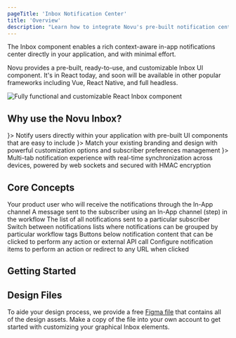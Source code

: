 ```yaml
---
pageTitle: 'Inbox Notification Center'
title: 'Overview'
description: "Learn how to integrate Novu's pre-built notification center component to add real-time in-app notifications to your application."
---
```



The Inbox component enables a rich context-aware in-app notifications center directly in your application, and with minimal effort.

Novu provides a pre-built, ready-to-use, and customizable Inbox UI component. It's in React today, and soon will be available in other popular frameworks including Vue, React Native, and full headless.

<img src="/images/inbox.png" alt="Fully functional and customizable React Inbox component" />

## Why use the Novu Inbox?

<Cards>
  <Card title="In-App Notifications" icon={<MessageSquare />}>
    Notify users directly within your application with pre-built UI components that are easy to
    include
  </Card>
  <Card title="Highly Customizable" icon={<Palette />}>
    Match your existing branding and design with powerful customization options and subscriber
    preferences management
  </Card>
  <Card title="Real-time Sync" icon={<Zap />}>
    Multi-tab notification experience with real-time synchronization across devices, powered by web
    sockets and secured with HMAC encryption
  </Card>
</Cards>

## Core Concepts

<Cards>
  <Card title="Subscriber" href="#subscriber">
    Your product user who will receive the notifications through the In-App channel
  </Card>
  <Card title="Notification" href="#notification">
    A message sent to the subscriber using an In-App channel (step) in the workflow
  </Card>
  <Card title="Notifications List" href="#notifications-list">
    The list of all notifications sent to a particular subscriber
  </Card>
  <Card title="Tabs" href="#tabs">
    Switch between notifications lists where notifications can be grouped by particular workflow
    tags
  </Card>
  <Card title="Notification Actions" href="#notification-actions">
    Buttons below notification content that can be clicked to perform any action or external API
    call
  </Card>
  <Card title="Redirect URL" href="#redirect-url">
    Configure notification items to perform an action or redirect to any URL when clicked
  </Card>
</Cards>

## Getting Started

<Cards>
  <Card
    title="React"
    href="/inbox/react/get-started"
    description="Get started with our pre-built UI component in React"
  />
  <Card
    title="Headless"
    href="/inbox/headless/get-started"
    description="Build custom UI for other frameworks like Vue, Angular etc. using our headless library"
  />
  <Card
    title="React Native"
    href="/inbox/react-native/quickstart"
    description="Add a notification feed to your React Native app"
  />
</Cards>

## Design Files

To aide your design process, we provide a free [Figma file](https://www.figma.com/community/file/1425407348374863860) that contains all of the design assets. Make a copy of the file into your own account to get started with customizing your graphical Inbox elements.
